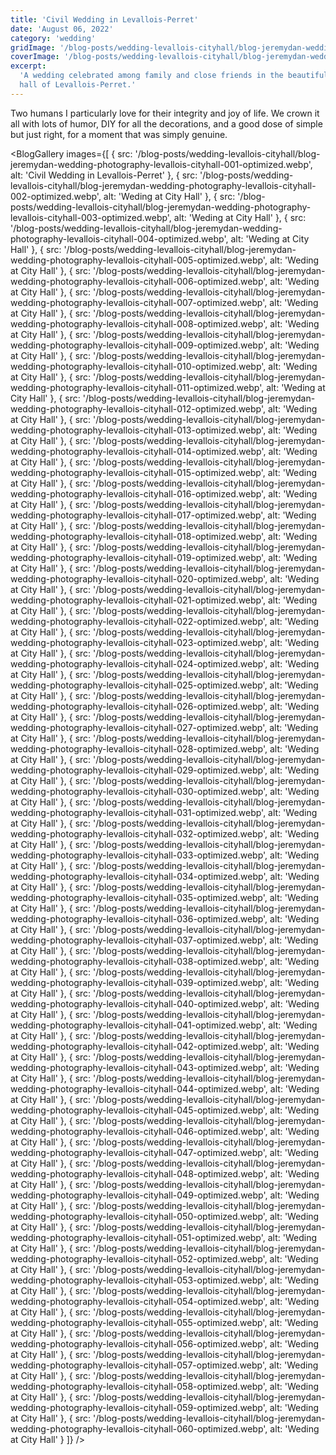 ```yaml
---
title: 'Civil Wedding in Levallois-Perret'
date: 'August 06, 2022'
category: 'wedding'
gridImage: '/blog-posts/wedding-levallois-cityhall/blog-jeremydan-wedding-photography-levallois-cityhall-029-optimized.webp'
coverImage: '/blog-posts/wedding-levallois-cityhall/blog-jeremydan-wedding-photography-levallois-cityhall-053-optimized.webp'
excerpt:
  'A wedding celebrated among family and close friends in the beautiful town
  hall of Levallois-Perret.'
---
```


Two humans I particularly love for their integrity and joy of life. We crown it
all with lots of humor, DIY for all the decorations, and a good dose of simple
but just right, for a moment that was simply genuine.

<BlogGallery
  images={[
    {
      src: '/blog-posts/wedding-levallois-cityhall/blog-jeremydan-wedding-photography-levallois-cityhall-001-optimized.webp',
      alt: 'Civil Wedding in Levallois-Perret'
    },
    {
      src: '/blog-posts/wedding-levallois-cityhall/blog-jeremydan-wedding-photography-levallois-cityhall-002-optimized.webp',
      alt: 'Weding at City Hall'
    },
    {
      src: '/blog-posts/wedding-levallois-cityhall/blog-jeremydan-wedding-photography-levallois-cityhall-003-optimized.webp',
      alt: 'Weding at City Hall'
    },
    {
      src: '/blog-posts/wedding-levallois-cityhall/blog-jeremydan-wedding-photography-levallois-cityhall-004-optimized.webp',
      alt: 'Weding at City Hall'
    },
    {
      src: '/blog-posts/wedding-levallois-cityhall/blog-jeremydan-wedding-photography-levallois-cityhall-005-optimized.webp',
      alt: 'Weding at City Hall'
    },
    {
      src: '/blog-posts/wedding-levallois-cityhall/blog-jeremydan-wedding-photography-levallois-cityhall-006-optimized.webp',
      alt: 'Weding at City Hall'
    },
    {
      src: '/blog-posts/wedding-levallois-cityhall/blog-jeremydan-wedding-photography-levallois-cityhall-007-optimized.webp',
      alt: 'Weding at City Hall'
    },
    {
      src: '/blog-posts/wedding-levallois-cityhall/blog-jeremydan-wedding-photography-levallois-cityhall-008-optimized.webp',
      alt: 'Weding at City Hall'
    },
    {
      src: '/blog-posts/wedding-levallois-cityhall/blog-jeremydan-wedding-photography-levallois-cityhall-009-optimized.webp',
      alt: 'Weding at City Hall'
    },
    {
      src: '/blog-posts/wedding-levallois-cityhall/blog-jeremydan-wedding-photography-levallois-cityhall-010-optimized.webp',
      alt: 'Weding at City Hall'
    },
    {
      src: '/blog-posts/wedding-levallois-cityhall/blog-jeremydan-wedding-photography-levallois-cityhall-011-optimized.webp',
      alt: 'Weding at City Hall'
    },
    {
      src: '/blog-posts/wedding-levallois-cityhall/blog-jeremydan-wedding-photography-levallois-cityhall-012-optimized.webp',
      alt: 'Weding at City Hall'
    },
    {
      src: '/blog-posts/wedding-levallois-cityhall/blog-jeremydan-wedding-photography-levallois-cityhall-013-optimized.webp',
      alt: 'Weding at City Hall'
    },
    {
      src: '/blog-posts/wedding-levallois-cityhall/blog-jeremydan-wedding-photography-levallois-cityhall-014-optimized.webp',
      alt: 'Weding at City Hall'
    },
    {
      src: '/blog-posts/wedding-levallois-cityhall/blog-jeremydan-wedding-photography-levallois-cityhall-015-optimized.webp',
      alt: 'Weding at City Hall'
    },
    {
      src: '/blog-posts/wedding-levallois-cityhall/blog-jeremydan-wedding-photography-levallois-cityhall-016-optimized.webp',
      alt: 'Weding at City Hall'
    },
    {
      src: '/blog-posts/wedding-levallois-cityhall/blog-jeremydan-wedding-photography-levallois-cityhall-017-optimized.webp',
      alt: 'Weding at City Hall'
    },
    {
      src: '/blog-posts/wedding-levallois-cityhall/blog-jeremydan-wedding-photography-levallois-cityhall-018-optimized.webp',
      alt: 'Weding at City Hall'
    },
    {
      src: '/blog-posts/wedding-levallois-cityhall/blog-jeremydan-wedding-photography-levallois-cityhall-019-optimized.webp',
      alt: 'Weding at City Hall'
    },
    {
      src: '/blog-posts/wedding-levallois-cityhall/blog-jeremydan-wedding-photography-levallois-cityhall-020-optimized.webp',
      alt: 'Weding at City Hall'
    },
    {
      src: '/blog-posts/wedding-levallois-cityhall/blog-jeremydan-wedding-photography-levallois-cityhall-021-optimized.webp',
      alt: 'Weding at City Hall'
    },
    {
      src: '/blog-posts/wedding-levallois-cityhall/blog-jeremydan-wedding-photography-levallois-cityhall-022-optimized.webp',
      alt: 'Weding at City Hall'
    },
    {
      src: '/blog-posts/wedding-levallois-cityhall/blog-jeremydan-wedding-photography-levallois-cityhall-023-optimized.webp',
      alt: 'Weding at City Hall'
    },
    {
      src: '/blog-posts/wedding-levallois-cityhall/blog-jeremydan-wedding-photography-levallois-cityhall-024-optimized.webp',
      alt: 'Weding at City Hall'
    },
    {
      src: '/blog-posts/wedding-levallois-cityhall/blog-jeremydan-wedding-photography-levallois-cityhall-025-optimized.webp',
      alt: 'Weding at City Hall'
    },
    {
      src: '/blog-posts/wedding-levallois-cityhall/blog-jeremydan-wedding-photography-levallois-cityhall-026-optimized.webp',
      alt: 'Weding at City Hall'
    },
    {
      src: '/blog-posts/wedding-levallois-cityhall/blog-jeremydan-wedding-photography-levallois-cityhall-027-optimized.webp',
      alt: 'Weding at City Hall'
    },
    {
      src: '/blog-posts/wedding-levallois-cityhall/blog-jeremydan-wedding-photography-levallois-cityhall-028-optimized.webp',
      alt: 'Weding at City Hall'
    },
    {
      src: '/blog-posts/wedding-levallois-cityhall/blog-jeremydan-wedding-photography-levallois-cityhall-029-optimized.webp',
      alt: 'Weding at City Hall'
    },
    {
      src: '/blog-posts/wedding-levallois-cityhall/blog-jeremydan-wedding-photography-levallois-cityhall-030-optimized.webp',
      alt: 'Weding at City Hall'
    },
    {
      src: '/blog-posts/wedding-levallois-cityhall/blog-jeremydan-wedding-photography-levallois-cityhall-031-optimized.webp',
      alt: 'Weding at City Hall'
    },
    {
      src: '/blog-posts/wedding-levallois-cityhall/blog-jeremydan-wedding-photography-levallois-cityhall-032-optimized.webp',
      alt: 'Weding at City Hall'
    },
    {
      src: '/blog-posts/wedding-levallois-cityhall/blog-jeremydan-wedding-photography-levallois-cityhall-033-optimized.webp',
      alt: 'Weding at City Hall'
    },
    {
      src: '/blog-posts/wedding-levallois-cityhall/blog-jeremydan-wedding-photography-levallois-cityhall-034-optimized.webp',
      alt: 'Weding at City Hall'
    },
    {
      src: '/blog-posts/wedding-levallois-cityhall/blog-jeremydan-wedding-photography-levallois-cityhall-035-optimized.webp',
      alt: 'Weding at City Hall'
    },
    {
      src: '/blog-posts/wedding-levallois-cityhall/blog-jeremydan-wedding-photography-levallois-cityhall-036-optimized.webp',
      alt: 'Weding at City Hall'
    },
    {
      src: '/blog-posts/wedding-levallois-cityhall/blog-jeremydan-wedding-photography-levallois-cityhall-037-optimized.webp',
      alt: 'Weding at City Hall'
    },
    {
      src: '/blog-posts/wedding-levallois-cityhall/blog-jeremydan-wedding-photography-levallois-cityhall-038-optimized.webp',
      alt: 'Weding at City Hall'
    },
    {
      src: '/blog-posts/wedding-levallois-cityhall/blog-jeremydan-wedding-photography-levallois-cityhall-039-optimized.webp',
      alt: 'Weding at City Hall'
    },
    {
      src: '/blog-posts/wedding-levallois-cityhall/blog-jeremydan-wedding-photography-levallois-cityhall-040-optimized.webp',
      alt: 'Weding at City Hall'
    },
    {
      src: '/blog-posts/wedding-levallois-cityhall/blog-jeremydan-wedding-photography-levallois-cityhall-041-optimized.webp',
      alt: 'Weding at City Hall'
    },
    {
      src: '/blog-posts/wedding-levallois-cityhall/blog-jeremydan-wedding-photography-levallois-cityhall-042-optimized.webp',
      alt: 'Weding at City Hall'
    },
    {
      src: '/blog-posts/wedding-levallois-cityhall/blog-jeremydan-wedding-photography-levallois-cityhall-043-optimized.webp',
      alt: 'Weding at City Hall'
    },
    {
      src: '/blog-posts/wedding-levallois-cityhall/blog-jeremydan-wedding-photography-levallois-cityhall-044-optimized.webp',
      alt: 'Weding at City Hall'
    },
    {
      src: '/blog-posts/wedding-levallois-cityhall/blog-jeremydan-wedding-photography-levallois-cityhall-045-optimized.webp',
      alt: 'Weding at City Hall'
    },
    {
      src: '/blog-posts/wedding-levallois-cityhall/blog-jeremydan-wedding-photography-levallois-cityhall-046-optimized.webp',
      alt: 'Weding at City Hall'
    },
    {
      src: '/blog-posts/wedding-levallois-cityhall/blog-jeremydan-wedding-photography-levallois-cityhall-047-optimized.webp',
      alt: 'Weding at City Hall'
    },
    {
      src: '/blog-posts/wedding-levallois-cityhall/blog-jeremydan-wedding-photography-levallois-cityhall-048-optimized.webp',
      alt: 'Weding at City Hall'
    },
    {
      src: '/blog-posts/wedding-levallois-cityhall/blog-jeremydan-wedding-photography-levallois-cityhall-049-optimized.webp',
      alt: 'Weding at City Hall'
    },
    {
      src: '/blog-posts/wedding-levallois-cityhall/blog-jeremydan-wedding-photography-levallois-cityhall-050-optimized.webp',
      alt: 'Weding at City Hall'
    },
    {
      src: '/blog-posts/wedding-levallois-cityhall/blog-jeremydan-wedding-photography-levallois-cityhall-051-optimized.webp',
      alt: 'Weding at City Hall'
    },
    {
      src: '/blog-posts/wedding-levallois-cityhall/blog-jeremydan-wedding-photography-levallois-cityhall-052-optimized.webp',
      alt: 'Weding at City Hall'
    },
    {
      src: '/blog-posts/wedding-levallois-cityhall/blog-jeremydan-wedding-photography-levallois-cityhall-053-optimized.webp',
      alt: 'Weding at City Hall'
    },
    {
      src: '/blog-posts/wedding-levallois-cityhall/blog-jeremydan-wedding-photography-levallois-cityhall-054-optimized.webp',
      alt: 'Weding at City Hall'
    },
    {
      src: '/blog-posts/wedding-levallois-cityhall/blog-jeremydan-wedding-photography-levallois-cityhall-055-optimized.webp',
      alt: 'Weding at City Hall'
    },
    {
      src: '/blog-posts/wedding-levallois-cityhall/blog-jeremydan-wedding-photography-levallois-cityhall-056-optimized.webp',
      alt: 'Weding at City Hall'
    },
    {
      src: '/blog-posts/wedding-levallois-cityhall/blog-jeremydan-wedding-photography-levallois-cityhall-057-optimized.webp',
      alt: 'Weding at City Hall'
    },
    {
      src: '/blog-posts/wedding-levallois-cityhall/blog-jeremydan-wedding-photography-levallois-cityhall-058-optimized.webp',
      alt: 'Weding at City Hall'
    },
    {
      src: '/blog-posts/wedding-levallois-cityhall/blog-jeremydan-wedding-photography-levallois-cityhall-059-optimized.webp',
      alt: 'Weding at City Hall'
    },
    {
      src: '/blog-posts/wedding-levallois-cityhall/blog-jeremydan-wedding-photography-levallois-cityhall-060-optimized.webp',
      alt: 'Weding at City Hall'
    }
  ]}
/>
